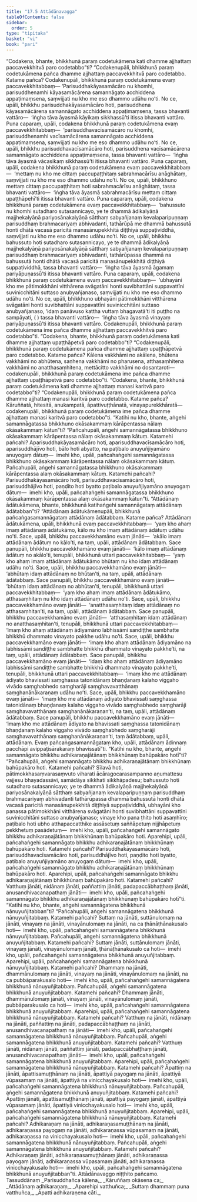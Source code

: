 ```yaml
---
title: "17.5 Attādānavagga"
tableOfContents: false
sidebar:
  order: 5
type: "tipitaka"
basket: "vi"
book: "pari"
---
```



<DynamicBreadcrumb />

<Division number="436" book="pari" e="ch" v="5" p="328">

<Paragraph number="2025" book="pari">
“Codakena, bhante, bhikkhunā paraṃ codetukāmena kati dhamme ajjhattaṃ paccavekkhitvā paro codetabbo”ti?
</Paragraph>

<Paragraph number="2026" book="pari">
“Codakenupāli, bhikkhunā paraṃ codetukāmena pañca dhamme ajjhattaṃ paccavekkhitvā paro codetabbo. Katame pañca? Codakenupāli, bhikkhunā paraṃ codetukāmena evaṃ paccavekkhitabbaṃ—
</Paragraph>

<Paragraph number="2027" book="pari">
‘Parisuddhakāyasamācāro nu khomhi, parisuddhenamhi kāyasamācārena samannāgato acchiddena appaṭimaṃsena, saṃvijjati nu kho me eso dhammo udāhu no’ti. No ce, upāli, bhikkhu parisuddhakāyasamācāro hoti, parisuddhena kāyasamācārena samannāgato acchiddena appaṭimaṃsena, tassa bhavanti vattāro—  ‘iṅgha tāva āyasmā kāyikaṃ sikkhassū’ti itissa bhavanti vattāro.
</Paragraph>

<Paragraph number="2028" book="pari">
Puna caparaṃ, upāli, codakena bhikkhunā paraṃ codetukāmena evaṃ paccavekkhitabbaṃ—  ‘parisuddhavacīsamācāro nu khomhi, parisuddhenamhi vacīsamācārena samannāgato acchiddena appaṭimaṃsena, saṃvijjati nu kho me eso dhammo udāhu no’ti. No ce, upāli, bhikkhu parisuddhavacīsamācāro hoti, parisuddhena vacīsamācārena samannāgato acchiddena appaṭimaṃsena, tassa bhavanti vattāro—  ‘iṅgha tāva āyasmā vācasikaṃ sikkhassū’ti itissa bhavanti vattāro.
</Paragraph>

<Paragraph number="2029" book="pari">
Puna caparaṃ, upāli, codakena bhikkhunā paraṃ codetukāmena evaṃ paccavekkhitabbaṃ—  ‘mettaṃ nu kho me cittaṃ paccupaṭṭhitaṃ sabrahmacārīsu anāghātaṃ, saṃvijjati nu kho me eso dhammo udāhu no’ti. No ce, upāli, bhikkhuno mettaṃ cittaṃ paccupaṭṭhitaṃ hoti sabrahmacārīsu anāghātaṃ, tassa bhavanti vattāro—  ‘iṅgha tāva āyasmā sabrahmacārīsu mettaṃ cittaṃ upaṭṭhāpehī’ti itissa bhavanti vattāro.
</Paragraph>

<Paragraph number="2030" book="pari">
Puna caparaṃ, upāli, codakena bhikkhunā paraṃ codetukāmena evaṃ paccavekkhitabbaṃ—  ‘bahussuto nu khomhi sutadharo sutasannicayo, ye te dhammā ādikalyāṇā majjhekalyāṇā pariyosānakalyāṇā sātthaṃ sabyañjanaṃ kevalaparipuṇṇaṃ parisuddhaṃ brahmacariyaṃ abhivadanti, tathārūpā me dhammā bahussutā honti dhātā vacasā paricitā manasānupekkhitā diṭṭhiyā suppaṭividdhā, saṃvijjati nu kho me eso dhammo udāhu no’ti. No ce, upāli, bhikkhu bahussuto hoti sutadharo sutasannicayo, ye te dhammā ādikalyāṇā majjhekalyāṇā pariyosānakalyāṇā sātthaṃ sabyañjanaṃ kevalaparipuṇṇaṃ parisuddhaṃ brahmacariyaṃ abhivadanti, tathārūpassa dhammā na bahussutā honti dhātā vacasā paricitā manasānupekkhitā diṭṭhiyā suppaṭividdhā, tassa bhavanti vattāro—  ‘iṅgha tāva āyasmā āgamaṃ pariyāpuṇassū’ti itissa bhavanti vattāro.
</Paragraph>

<Paragraph number="2031" book="pari">
Puna caparaṃ, upāli, codakena bhikkhunā paraṃ codetukāmena evaṃ paccavekkhitabbaṃ—  ‘ubhayāni kho me pātimokkhāni vitthārena svāgatāni honti suvibhattāni suppavattīni suvinicchitāni suttaso anubyañjanaso, saṃvijjati nu kho me eso dhammo udāhu no’ti. No ce, upāli, bhikkhuno ubhayāni pātimokkhāni vitthārena svāgatāni honti suvibhattāni suppavattīni suvinicchitāni suttaso anubyañjanaso, ‘idaṃ panāvuso kattha vuttaṃ bhagavatā’ti iti puṭṭho na sampāyati, ( ) tassa bhavanti vattāro—  ‘iṅgha tāva āyasmā vinayaṃ pariyāpuṇassū’ti itissa bhavanti vattāro. Codakenupāli, bhikkhunā paraṃ codetukāmena ime pañca dhamme ajjhattaṃ paccavekkhitvā paro codetabbo”ti.
</Paragraph>

</Division>
<Division number="437" book="pari" e="ch" v="5" p="330">

<Paragraph number="2032" book="pari">
“Codakena, bhante, bhikkhunā paraṃ codetukāmena kati dhamme ajjhattaṃ upaṭṭhāpetvā paro codetabbo”ti?
</Paragraph>

<Paragraph number="2033" book="pari">
“Codakenupāli, bhikkhunā paraṃ codetukāmena pañca dhamme ajjhattaṃ upaṭṭhāpetvā paro codetabbo. Katame pañca? Kālena vakkhāmi no akālena, bhūtena vakkhāmi no abhūtena, saṇhena vakkhāmi no pharusena, atthasaṃhitena vakkhāmi no anatthasaṃhitena, mettācitto vakkhāmi no dosantaroti—  codakenupāli, bhikkhunā paraṃ codetukāmena ime pañca dhamme ajjhattaṃ upaṭṭhāpetvā paro codetabbo”ti.
</Paragraph>

</Division>
<Division number="438" book="pari" e="ch" v="5" p="330">

<Paragraph number="2034" book="pari">
“Codakena, bhante, bhikkhunā paraṃ codetukāmena kati dhamme ajjhattaṃ manasi karitvā paro codetabbo”ti?
</Paragraph>

<Paragraph number="2035" book="pari">
“Codakenupāli, bhikkhunā paraṃ codetukāmena pañca dhamme ajjhattaṃ manasi karitvā paro codetabbo. Katame pañca? Kāruññatā, hitesitā, anukampatā, āpattivuṭṭhānatā, vinayapurekkhāratā—  codakenupāli, bhikkhunā paraṃ codetukāmena ime pañca dhamme ajjhattaṃ manasi karitvā paro codetabbo”ti.
</Paragraph>

</Division>
<Division number="439" book="pari" e="ch" v="5" p="330">

<Paragraph number="2036" book="pari">
“Katihi nu kho, bhante, aṅgehi samannāgatassa bhikkhuno okāsakammaṃ kārāpentassa nālaṃ okāsakammaṃ kātun”ti?
</Paragraph>

<Paragraph number="2037" book="pari">
“Pañcahupāli, aṅgehi samannāgatassa bhikkhuno okāsakammaṃ kārāpentassa nālaṃ okāsakammaṃ kātuṃ. Katamehi pañcahi? Aparisuddhakāyasamācāro hoti, aparisuddhavacīsamācāro hoti, aparisuddhājīvo hoti, bālo hoti abyatto, na paṭibalo anuyuñjiyamāno anuyogaṃ dātuṃ—  imehi kho, upāli, pañcahaṅgehi samannāgatassa bhikkhuno okāsakammaṃ kārāpentassa nālaṃ okāsakammaṃ kātuṃ.
</Paragraph>

<Paragraph number="2038" book="pari">
Pañcahupāli, aṅgehi samannāgatassa bhikkhuno okāsakammaṃ kārāpentassa alaṃ okāsakammaṃ kātuṃ. Katamehi pañcahi? Parisuddhakāyasamācāro hoti, parisuddhavacīsamācāro hoti, parisuddhājīvo hoti, paṇḍito hoti byatto paṭibalo anuyuñjiyamāno anuyogaṃ dātuṃ—  imehi kho, upāli, pañcahaṅgehi samannāgatassa bhikkhuno okāsakammaṃ kārāpentassa alaṃ okāsakammaṃ kātun”ti.
</Paragraph>

</Division>
<Division number="440" book="pari" e="ch" v="5" p="331">

<Paragraph number="2039" book="pari">
“Attādānaṃ ādātukāmena, bhante, bhikkhunā katihaṅgehi samannāgataṃ attādānaṃ ādātabban”ti?
</Paragraph>

<Paragraph number="2040" book="pari">
“Attādānaṃ ādātukāmenupāli, bhikkhunā pañcaṅgasamannāgataṃ attādānaṃ ādātabbaṃ. Katame pañca? Attādānaṃ ādātukāmena, upāli, bhikkhunā evaṃ paccavekkhitabbaṃ—  ‘yaṃ kho ahaṃ imaṃ attādānaṃ ādātukāmo, kālo nu kho imaṃ attādānaṃ ādātuṃ udāhu no’ti. Sace, upāli, bhikkhu paccavekkhamāno evaṃ jānāti—  ‘akālo imaṃ attādānaṃ ādātuṃ no kālo’ti, na taṃ, upāli, attādānaṃ ādātabbaṃ.
</Paragraph>

<Paragraph number="2041" book="pari">
Sace panupāli, bhikkhu paccavekkhamāno evaṃ jānāti—  ‘kālo imaṃ attādānaṃ ādātuṃ no akālo’ti, tenupāli, bhikkhunā uttari paccavekkhitabbaṃ—  ‘yaṃ kho ahaṃ imaṃ attādānaṃ ādātukāmo bhūtaṃ nu kho idaṃ attādānaṃ udāhu no’ti. Sace, upāli, bhikkhu paccavekkhamāno evaṃ jānāti—  ‘abhūtaṃ idaṃ attādānaṃ no bhūtan’ti, na taṃ, upāli, attādānaṃ ādātabbaṃ.
</Paragraph>

<Paragraph number="2042" book="pari">
Sace panupāli, bhikkhu paccavekkhamāno evaṃ jānāti—  ‘bhūtaṃ idaṃ attādānaṃ no abhūtan’ti, tenupāli, bhikkhunā uttari paccavekkhitabbaṃ—  ‘yaṃ kho ahaṃ imaṃ attādānaṃ ādātukāmo, atthasaṃhitaṃ nu kho idaṃ attādānaṃ udāhu no’ti. Sace, upāli, bhikkhu paccavekkhamāno evaṃ jānāti—  ‘anatthasaṃhitaṃ idaṃ attādānaṃ no atthasaṃhitan’ti, na taṃ, upāli, attādānaṃ ādātabbaṃ.
</Paragraph>

<Paragraph number="2043" book="pari">
Sace panupāli, bhikkhu paccavekkhamāno evaṃ jānāti—  ‘atthasaṃhitaṃ idaṃ attādānaṃ no anatthasaṃhitan’ti, tenupāli, bhikkhunā uttari paccavekkhitabbaṃ—  ‘imaṃ kho ahaṃ attādānaṃ ādiyamāno labhissāmi sandiṭṭhe sambhatte bhikkhū dhammato vinayato pakkhe udāhu no’ti. Sace, upāli, bhikkhu paccavekkhamāno evaṃ jānāti—  ‘imaṃ kho ahaṃ attādānaṃ ādiyamāno na labhissāmi sandiṭṭhe sambhatte bhikkhū dhammato vinayato pakkhe’ti, na taṃ, upāli, attādānaṃ ādātabbaṃ.
</Paragraph>

<Paragraph number="2044" book="pari">
Sace panupāli, bhikkhu paccavekkhamāno evaṃ jānāti—  ‘idaṃ kho ahaṃ attādānaṃ ādiyamāno labhissāmi sandiṭṭhe sambhatte bhikkhū dhammato vinayato pakkhe’ti, tenupāli, bhikkhunā uttari paccavekkhitabbaṃ—  ‘imaṃ kho me attādānaṃ ādiyato bhavissati saṃghassa tatonidānaṃ bhaṇḍanaṃ kalaho viggaho vivādo saṃghabhedo saṃgharāji saṃghavavatthānaṃ saṃghanānākaraṇaṃ udāhu no’ti. Sace, upāli, bhikkhu paccavekkhamāno evaṃ jānāti—  ‘imaṃ kho me attādānaṃ ādiyato bhavissati saṃghassa tatonidānaṃ bhaṇḍanaṃ kalaho viggaho vivādo saṃghabhedo saṃgharāji saṃghavavatthānaṃ saṃghanānākaraṇan’ti, na taṃ, upāli, attādānaṃ ādātabbaṃ.
</Paragraph>

<Paragraph number="2045" book="pari">
Sace panupāli, bhikkhu paccavekkhamāno evaṃ jānāti—  ‘imaṃ kho me attādānaṃ ādiyato na bhavissati saṃghassa tatonidānaṃ bhaṇḍanaṃ kalaho viggaho vivādo saṃghabhedo saṃgharāji saṃghavavatthānaṃ saṃghanānākaraṇan’ti, taṃ ādātabbaṃ, upāli, attādānaṃ. Evaṃ pañcaṅgasamannāgataṃ kho, upāli, attādānaṃ ādinnaṃ pacchāpi avippaṭisārakaraṃ bhavissatī”ti.
</Paragraph>

</Division>
<Division number="441" book="pari" e="ch" v="5" p="332">

<Paragraph number="2046" book="pari">
“Katihi nu kho, bhante, aṅgehi samannāgato bhikkhu adhikaraṇajātānaṃ bhikkhūnaṃ bahūpakāro hotī”ti?
</Paragraph>

<Paragraph number="2047" book="pari">
“Pañcahupāli, aṅgehi samannāgato bhikkhu adhikaraṇajātānaṃ bhikkhūnaṃ bahūpakāro hoti. Katamehi pañcahi? Sīlavā hoti, pātimokkhasaṃvarasaṃvuto viharati ācāragocarasampanno aṇumattesu vajjesu bhayadassāvī, samādāya sikkhati sikkhāpadesu; bahussuto hoti sutadharo sutasannicayo; ye te dhammā ādikalyāṇā majjhekalyāṇā pariyosānakalyāṇā sātthaṃ sabyañjanaṃ kevalaparipuṇṇaṃ parisuddhaṃ brahmacariyaṃ abhivadanti tathārūpassa dhammā bahussutā honti dhātā vacasā paricitā manasānupekkhitā diṭṭhiyā suppaṭividdhā, ubhayāni kho panassa pātimokkhāni vitthārena svāgatāni honti suvibhattāni suppavattīni suvinicchitāni suttaso anubyañjanaso; vinaye kho pana ṭhito hoti asaṃhīro; paṭibalo hoti ubho atthapaccatthike assāsetuṃ saññāpetuṃ nijjhāpetuṃ pekkhetuṃ pasādetuṃ—  imehi kho, upāli, pañcahaṅgehi samannāgato bhikkhu adhikaraṇajātānaṃ bhikkhūnaṃ bahūpakāro hoti.
</Paragraph>

<Paragraph number="2048" book="pari">
Aparehipi, upāli, pañcahaṅgehi samannāgato bhikkhu adhikaraṇajātānaṃ bhikkhūnaṃ bahūpakāro hoti. Katamehi pañcahi? Parisuddhakāyasamācāro hoti, parisuddhavacīsamācāro hoti, parisuddhājīvo hoti, paṇḍito hoti byatto, paṭibalo anuyuñjiyamāno anuyogaṃ dātuṃ—  imehi kho, upāli, pañcahaṅgehi samannāgato bhikkhu adhikaraṇajātānaṃ bhikkhūnaṃ bahūpakāro hoti.
</Paragraph>

<Paragraph number="2049" book="pari">
Aparehipi, upāli, pañcahaṅgehi samannāgato bhikkhu adhikaraṇajātānaṃ bhikkhūnaṃ bahūpakāro hoti. Katamehi pañcahi? Vatthuṃ jānāti, nidānaṃ jānāti, paññattiṃ jānāti, padapaccābhaṭṭhaṃ jānāti, anusandhivacanapathaṃ jānāti—  imehi kho, upāli, pañcahaṅgehi samannāgato bhikkhu adhikaraṇajātānaṃ bhikkhūnaṃ bahūpakāro hotī”ti.
</Paragraph>

</Division>
<Division number="442" book="pari" e="ch" v="5" p="333">

<Paragraph number="2050" book="pari">
“Katihi nu kho, bhante, aṅgehi samannāgatena bhikkhunā nānuyuñjitabban”ti?
</Paragraph>

<Paragraph number="2051" book="pari">
“Pañcahupāli, aṅgehi samannāgatena bhikkhunā nānuyuñjitabbaṃ. Katamehi pañcahi? Suttaṃ na jānāti, suttānulomaṃ na jānāti, vinayaṃ na jānāti, vinayānulomaṃ na jānāti, na ca ṭhānāṭhānakusalo hoti—  imehi kho, upāli, pañcahaṅgehi samannāgatena bhikkhunā nānuyuñjitabbaṃ.
</Paragraph>

<Paragraph number="2052" book="pari">
Pañcahupāli, aṅgehi samannāgatena bhikkhunā anuyuñjitabbaṃ. Katamehi pañcahi? Suttaṃ jānāti, suttānulomaṃ jānāti, vinayaṃ jānāti, vinayānulomaṃ jānāti, ṭhānāṭhānakusalo ca hoti—  imehi kho, upāli, pañcahaṅgehi samannāgatena bhikkhunā anuyuñjitabbaṃ.
</Paragraph>

<Paragraph number="2053" book="pari">
Aparehipi, upāli, pañcahaṅgehi samannāgatena bhikkhunā nānuyuñjitabbaṃ. Katamehi pañcahi? Dhammaṃ na jānāti, dhammānulomaṃ na jānāti, vinayaṃ na jānāti, vinayānulomaṃ na jānāti, na ca pubbāparakusalo hoti—  imehi kho, upāli, pañcahaṅgehi samannāgatena bhikkhunā nānuyuñjitabbaṃ.
</Paragraph>

<Paragraph number="2054" book="pari">
Pañcahupāli, aṅgehi samannāgatena bhikkhunā anuyuñjitabbaṃ. Katamehi pañcahi? Dhammaṃ jānāti, dhammānulomaṃ jānāti, vinayaṃ jānāti, vinayānulomaṃ jānāti, pubbāparakusalo ca hoti—  imehi kho, upāli, pañcahaṅgehi samannāgatena bhikkhunā anuyuñjitabbaṃ.
</Paragraph>

<Paragraph number="2055" book="pari">
Aparehipi, upāli, pañcahaṅgehi samannāgatena bhikkhunā nānuyuñjitabbaṃ. Katamehi pañcahi? Vatthuṃ na jānāti, nidānaṃ na jānāti, paññattiṃ na jānāti, padapaccābhaṭṭhaṃ na jānāti, anusandhivacanapathaṃ na jānāti—  imehi kho, upāli, pañcahaṅgehi samannāgatena bhikkhunā nānuyuñjitabbaṃ.
</Paragraph>

<Paragraph number="2056" book="pari">
Pañcahupāli, aṅgehi samannāgatena bhikkhunā anuyuñjitabbaṃ. Katamehi pañcahi? Vatthuṃ jānāti, nidānaṃ jānāti, paññattiṃ jānāti, padapaccābhaṭṭhaṃ jānāti, anusandhivacanapathaṃ jānāti—  imehi kho, upāli, pañcahaṅgehi samannāgatena bhikkhunā anuyuñjitabbaṃ.
</Paragraph>

<Paragraph number="2057" book="pari">
Aparehipi, upāli, pañcahaṅgehi samannāgatena bhikkhunā nānuyuñjitabbaṃ. Katamehi pañcahi? Āpattiṃ na jānāti, āpattisamuṭṭhānaṃ na jānāti, āpattiyā payogaṃ na jānāti, āpattiyā vūpasamaṃ na jānāti, āpattiyā na vinicchayakusalo hoti—  imehi kho, upāli, pañcahaṅgehi samannāgatena bhikkhunā nānuyuñjitabbaṃ.
</Paragraph>

<Paragraph number="2058" book="pari">
Pañcahupāli, aṅgehi samannāgatena bhikkhunā anuyuñjitabbaṃ. Katamehi pañcahi? Āpattiṃ jānāti, āpattisamuṭṭhānaṃ jānāti, āpattiyā payogaṃ jānāti, āpattiyā vūpasamaṃ jānāti, āpattiyā vinicchayakusalo hoti—  imehi kho, upāli, pañcahaṅgehi samannāgatena bhikkhunā anuyuñjitabbaṃ.
</Paragraph>

<Paragraph number="2059" book="pari">
Aparehipi, upāli, pañcahaṅgehi samannāgatena bhikkhunā nānuyuñjitabbaṃ. Katamehi pañcahi? Adhikaraṇaṃ na jānāti, adhikaraṇasamuṭṭhānaṃ na jānāti, adhikaraṇassa payogaṃ na jānāti, adhikaraṇassa vūpasamaṃ na jānāti, adhikaraṇassa na vinicchayakusalo hoti—  imehi kho, upāli, pañcahaṅgehi samannāgatena bhikkhunā nānuyuñjitabbaṃ.
</Paragraph>

<Paragraph number="2060" book="pari">
Pañcahupāli, aṅgehi samannāgatena bhikkhunā anuyuñjitabbaṃ. Katamehi pañcahi? Adhikaraṇaṃ jānāti, adhikaraṇasamuṭṭhānaṃ jānāti, adhikaraṇassa payogaṃ jānāti, adhikaraṇassa vūpasamaṃ jānāti, adhikaraṇassa vinicchayakusalo hoti—  imehi kho, upāli, pañcahaṅgehi samannāgatena bhikkhunā anuyuñjitabban”ti.

</Paragraph>
</Division>

<Paragraph number="2061" type="center" book="pari">
Attādānavaggo niṭṭhito pañcamo.



</Paragraph>

<Paragraph number="2062" type="center" book="pari">
Tassuddānaṃ


</Paragraph>

<Paragraph number="2063" type="verses" book="pari">
_Parisuddhañca kālena,_  
_Kāruññaṃ okāsena ca;_  
_Attādānaṃ adhikaraṇaṃ,_  
_Aparehipi vatthuñca;_  
_Suttaṃ dhammaṃ puna vatthuñca,_  
_Āpatti adhikaraṇena cāti._
</Paragraph>